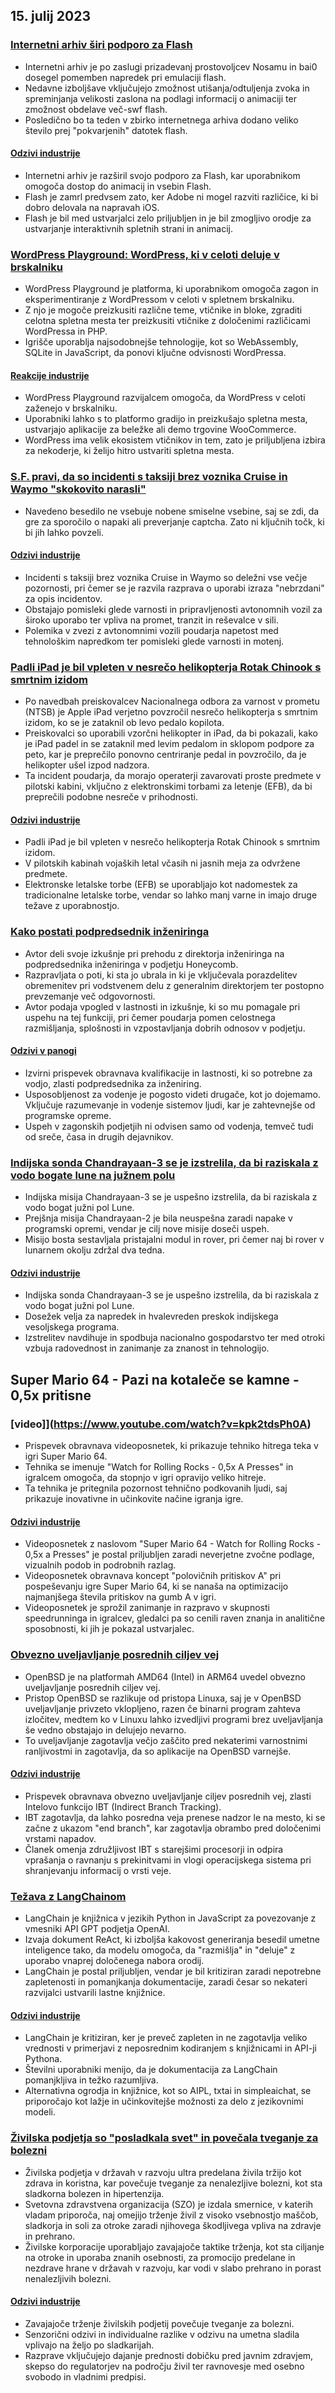 

<CallToAction />

<Steps>

## 15. julij 2023

### [Internetni arhiv širi podporo za Flash](https://mastodon.archive.org/@textfiles/110697893762381822)

- Internetni arhiv je po zaslugi prizadevanj prostovoljcev Nosamu in bai0 dosegel pomemben napredek pri emulaciji flash.
- Nedavne izboljšave vključujejo zmožnost utišanja/odtuljenja zvoka in spreminjanja velikosti zaslona na podlagi informacij o animaciji ter zmožnost obdelave več-swf flash.
- Posledično bo ta teden v zbirko internetnega arhiva dodano veliko število prej "pokvarjenih" datotek flash.

#### [Odzivi industrije](http://news.ycombinator.com/item?id=36728745)

- Internetni arhiv je razširil svojo podporo za Flash, kar uporabnikom omogoča dostop do animacij in vsebin Flash.
- Flash je zamrl predvsem zato, ker Adobe ni mogel razviti različice, ki bi dobro delovala na napravah iOS.
- Flash je bil med ustvarjalci zelo priljubljen in je bil zmogljivo orodje za ustvarjanje interaktivnih spletnih strani in animacij.

### [WordPress Playground: WordPress, ki v celoti deluje v brskalniku](https://developer.wordpress.org/playground/)

- WordPress Playground je platforma, ki uporabnikom omogoča zagon in eksperimentiranje z WordPressom v celoti v spletnem brskalniku.
- Z njo je mogoče preizkusiti različne teme, vtičnike in bloke, zgraditi celotna spletna mesta ter preizkusiti vtičnike z določenimi različicami WordPressa in PHP.
- Igrišče uporablja najsodobnejše tehnologije, kot so WebAssembly, SQLite in JavaScript, da ponovi ključne odvisnosti WordPressa.

#### [Reakcije industrije](http://news.ycombinator.com/item?id=36726593)

- WordPress Playground razvijalcem omogoča, da WordPress v celoti zaženejo v brskalniku.
- Uporabniki lahko s to platformo gradijo in preizkušajo spletna mesta, ustvarjajo aplikacije za beležke ali demo trgovine WooCommerce.
- WordPress ima velik ekosistem vtičnikov in tem, zato je priljubljena izbira za nekoderje, ki želijo hitro ustvariti spletna mesta.

### [S.F. pravi, da so incidenti s taksiji brez voznika Cruise in Waymo "skokovito narasli"](https://www.sfchronicle.com/sf/article/driverless-taxi-cruise-waymo-18157172.php)

- Navedeno besedilo ne vsebuje nobene smiselne vsebine, saj se zdi, da gre za sporočilo o napaki ali preverjanje captcha. Zato ni ključnih točk, ki bi jih lahko povzeli.

#### [Odzivi industrije](http://news.ycombinator.com/item?id=36726219)

- Incidenti s taksiji brez voznika Cruise in Waymo so deležni vse večje pozornosti, pri čemer se je razvila razprava o uporabi izraza "nebrzdani" za opis incidentov.
- Obstajajo pomisleki glede varnosti in pripravljenosti avtonomnih vozil za široko uporabo ter vpliva na promet, tranzit in reševalce v sili.
- Polemika v zvezi z avtonomnimi vozili poudarja napetost med tehnološkim napredkom ter pomisleki glede varnosti in motenj.

### [Padli iPad je bil vpleten v nesrečo helikopterja Rotak Chinook s smrtnim izidom](https://verticalmag.com/news/dropped-ipad-implicated-in-fatal-chinook-helicopter-crash/)

- Po navedbah preiskovalcev Nacionalnega odbora za varnost v prometu (NTSB) je Apple iPad verjetno povzročil nesrečo helikopterja s smrtnim izidom, ko se je zataknil ob levo pedalo kopilota.
- Preiskovalci so uporabili vzorčni helikopter in iPad, da bi pokazali, kako je iPad padel in se zataknil med levim pedalom in sklopom podpore za peto, kar je preprečilo ponovno centriranje pedal in povzročilo, da je helikopter ušel izpod nadzora.
- Ta incident poudarja, da morajo operaterji zavarovati proste predmete v pilotski kabini, vključno z elektronskimi torbami za letenje (EFB), da bi preprečili podobne nesreče v prihodnosti.

#### [Odzivi industrije](http://news.ycombinator.com/item?id=36724736)

- Padli iPad je bil vpleten v nesrečo helikopterja Rotak Chinook s smrtnim izidom.
- V pilotskih kabinah vojaških letal včasih ni jasnih meja za odvržene predmete.
- Elektronske letalske torbe (EFB) se uporabljajo kot nadomestek za tradicionalne letalske torbe, vendar so lahko manj varne in imajo druge težave z uporabnostjo.

### [Kako postati podpredsednik inženiringa](https://www.honeycomb.io/blog/becoming-vp-of-engineering-pt1)

- Avtor deli svoje izkušnje pri prehodu z direktorja inženiringa na podpredsednika inženiringa v podjetju Honeycomb.
- Razpravljata o poti, ki sta jo ubrala in ki je vključevala porazdelitev obremenitev pri vodstvenem delu z generalnim direktorjem ter postopno prevzemanje več odgovornosti.
- Avtor podaja vpogled v lastnosti in izkušnje, ki so mu pomagale pri uspehu na tej funkciji, pri čemer poudarja pomen celostnega razmišljanja, splošnosti in vzpostavljanja dobrih odnosov v podjetju.

#### [Odzivi v panogi](http://news.ycombinator.com/item?id=36721080)

- Izvirni prispevek obravnava kvalifikacije in lastnosti, ki so potrebne za vodjo, zlasti podpredsednika za inženiring.
- Usposobljenost za vodenje je pogosto videti drugače, kot jo dojemamo. Vključuje razumevanje in vodenje sistemov ljudi, kar je zahtevnejše od programske opreme.
- Uspeh v zagonskih podjetjih ni odvisen samo od vodenja, temveč tudi od sreče, časa in drugih dejavnikov.

### [Indijska sonda Chandrayaan-3 se je izstrelila, da bi raziskala z vodo bogate lune na južnem polu](https://www.newscientist.com/article/2382565-indias-chandrayaan-3-launches-to-explore-moons-water-rich-south-pole/)

- Indijska misija Chandrayaan-3 se je uspešno izstrelila, da bi raziskala z vodo bogat južni pol Lune.
- Prejšnja misija Chandrayaan-2 je bila neuspešna zaradi napake v programski opremi, vendar je cilj nove misije doseči uspeh.
- Misijo bosta sestavljala pristajalni modul in rover, pri čemer naj bi rover v lunarnem okolju zdržal dva tedna.

#### [Odzivi industrije](http://news.ycombinator.com/item?id=36721517)

- Indijska sonda Chandrayaan-3 se je uspešno izstrelila, da bi raziskala z vodo bogat južni pol Lune.
- Dosežek velja za napredek in hvalevreden preskok indijskega vesoljskega programa.
- Izstrelitev navdihuje in spodbuja nacionalno gospodarstvo ter med otroki vzbuja radovednost in zanimanje za znanost in tehnologijo.

## Super Mario 64 - Pazi na kotaleče se kamne - 0,5x pritisne

### [video]](https://www.youtube.com/watch?v=kpk2tdsPh0A)

- Prispevek obravnava videoposnetek, ki prikazuje tehniko hitrega teka v igri Super Mario 64.
- Tehnika se imenuje "Watch for Rolling Rocks - 0,5x A Presses" in igralcem omogoča, da stopnjo v igri opravijo veliko hitreje.
- Ta tehnika je pritegnila pozornost tehnično podkovanih ljudi, saj prikazuje inovativne in učinkovite načine igranja igre.

#### [Odzivi industrije](http://news.ycombinator.com/item?id=36725472)

- Videoposnetek z naslovom "Super Mario 64 - Watch for Rolling Rocks - 0,5x a Presses" je postal priljubljen zaradi neverjetne zvočne podlage, vizualnih podob in podrobnih razlag.
- Videoposnetek obravnava koncept "polovičnih pritiskov A" pri pospeševanju igre Super Mario 64, ki se nanaša na optimizacijo najmanjšega števila pritiskov na gumb A v igri.
- Videoposnetek je sprožil zanimanje in razpravo v skupnosti speedrunninga in igralcev, gledalci pa so cenili raven znanja in analitične sposobnosti, ki jih je pokazal ustvarjalec.

### [Obvezno uveljavljanje posrednih ciljev vej](https://undeadly.org/cgi?action=article;sid=20230714121907)

- OpenBSD je na platformah AMD64 (Intel) in ARM64 uvedel obvezno uveljavljanje posrednih ciljev vej.
- Pristop OpenBSD se razlikuje od pristopa Linuxa, saj je v OpenBSD uveljavljanje privzeto vklopljeno, razen če binarni program zahteva izločitev, medtem ko v Linuxu lahko izvedljivi programi brez uveljavljanja še vedno obstajajo in delujejo nevarno.
- To uveljavljanje zagotavlja večjo zaščito pred nekaterimi varnostnimi ranljivostmi in zagotavlja, da so aplikacije na OpenBSD varnejše.

#### [Odzivi industrije](http://news.ycombinator.com/item?id=36722823)

- Prispevek obravnava obvezno uveljavljanje ciljev posrednih vej, zlasti Intelovo funkcijo IBT (Indirect Branch Tracking).
- IBT zagotavlja, da lahko posredna veja prenese nadzor le na mesto, ki se začne z ukazom "end branch", kar zagotavlja obrambo pred določenimi vrstami napadov.
- Članek omenja združljivost IBT s starejšimi procesorji in odpira vprašanja o ravnanju s prekinitvami in vlogi operacijskega sistema pri shranjevanju informacij o vrsti veje.

### [Težava z LangChainom](https://minimaxir.com/2023/07/langchain-problem/)

- LangChain je knjižnica v jezikih Python in JavaScript za povezovanje z vmesniki API GPT podjetja OpenAI.
- Izvaja dokument ReAct, ki izboljša kakovost generiranja besedil umetne inteligence tako, da modelu omogoča, da "razmišlja" in "deluje" z uporabo vnaprej določenega nabora orodij.
- LangChain je postal priljubljen, vendar je bil kritiziran zaradi nepotrebne zapletenosti in pomanjkanja dokumentacije, zaradi česar so nekateri razvijalci ustvarili lastne knjižnice.

#### [Odzivi industrije](http://news.ycombinator.com/item?id=36725982)

- LangChain je kritiziran, ker je preveč zapleten in ne zagotavlja veliko vrednosti v primerjavi z neposrednim kodiranjem s knjižnicami in API-ji Pythona.
- Številni uporabniki menijo, da je dokumentacija za LangChain pomanjkljiva in težko razumljiva.
- Alternativna ogrodja in knjižnice, kot so AIPL, txtai in simpleaichat, se priporočajo kot lažje in učinkovitejše možnosti za delo z jezikovnimi modeli.

### [Živilska podjetja so "posladkala svet" in povečala tveganje za bolezni](https://www.theguardian.com/global-development/2023/jul/14/how-food-companies-sweetened-the-world-and-increased-the-risk-of-disease-acc)

- Živilska podjetja v državah v razvoju ultra predelana živila tržijo kot zdrava in koristna, kar povečuje tveganje za nenalezljive bolezni, kot sta sladkorna bolezen in hipertenzija.
- Svetovna zdravstvena organizacija (SZO) je izdala smernice, v katerih vladam priporoča, naj omejijo trženje živil z visoko vsebnostjo maščob, sladkorja in soli za otroke zaradi njihovega škodljivega vpliva na zdravje in prehrano.
- Živilske korporacije uporabljajo zavajajoče taktike trženja, kot sta ciljanje na otroke in uporaba znanih osebnosti, za promocijo predelane in nezdrave hrane v državah v razvoju, kar vodi v slabo prehrano in porast nenalezljivih bolezni.

#### [Odzivi industrije](http://news.ycombinator.com/item?id=36729757)

- Zavajajoče trženje živilskih podjetij povečuje tveganje za bolezni.
- Senzorični odzivi in individualne razlike v odzivu na umetna sladila vplivajo na željo po sladkarijah.
- Razprave vključujejo dajanje prednosti dobičku pred javnim zdravjem, skepso do regulatorjev na področju živil ter ravnovesje med osebno svobodo in vladnimi predpisi.

</Steps>
